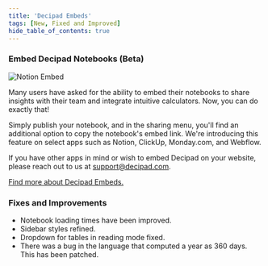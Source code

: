 ```yaml
---
title: 'Decipad Embeds'
tags: [New, Fixed and Improved]
hide_table_of_contents: true
---
```



<ReleasePost>

### Embed Decipad Notebooks (Beta)

![Notion Embed](./img/embeds.png)

Many users have asked for the ability to embed their notebooks to share insights with their team and integrate intuitive calculators. Now, you can do exactly that!

Simply publish your notebook, and in the sharing menu, you'll find an additional option to copy the notebook's embed link. We're introducing this feature on select apps such as Notion, ClickUp, Monday.com, and Webflow.

If you have other apps in mind or wish to embed Decipad on your website, please reach out to us at [support@decipad.com](mailto:support@decipad.com).

[Find more about Decipad Embeds.](share/embeds)

### <FancyTitle icon={Hammer}>Fixes and Improvements</FancyTitle>

- Notebook loading times have been improved.
- Sidebar styles refined.
- Dropdown for tables in reading mode fixed.
- There was a bug in the language that computed a year as 360 days. This has been patched.

</ReleasePost>
